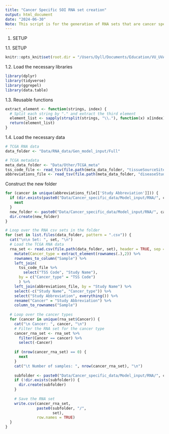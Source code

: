 ```yaml
---
title: "Cancer Specific SOI RNA set creation"
output: html_document
date: "2024-06-30"
Note: This script is for the generation of RNA sets that are cancer specific.
---
```



1.  SETUP

1.1. SETUP

```r
knitr::opts_knit$set(root.dir = "/Users/Dyll/Documents/Education/VU_UVA/Internship/Epigenetics/Janssen_Group-UMCUtrecht/Main_Project")
```

1.2. Load the necessary libraries
```r
library(dplyr)
library(tidyverse) 
library(ggrepel)
library(data.table)

```

1.3. Reusable functions
```r
extract_element <- function(strings, index) {
  # Split each string by "." and extract the third element
  element_list <- sapply(strsplit(strings, "\\."), function(x) x[index])
  return(element_list)
}
```

1.4. Load the necessary data
```r
# TCGA RNA data
data_folder <- "Data/RNA_data/Gen_model_input/Full"

# TCGA metadata
meta_data_folder <- "Data/Other/TCGA_meta"
tss_code_file <- read_tsv(file.path(meta_data_folder, "tissueSourceSite.tsv"),show_col_types = FALSE, na = character())
abbreviations_file <- read_tsv(file.path(meta_data_folder, "diseaseStudy.tsv"), show_col_types = FALSE)

```

Construct the new folder
```r
for (cancer in unique(abbreviations_file[['Study Abbreviation']])) {
  if (dir.exists(paste0("Data/Cancer_specific_data/Model_input/RNA/", cancer))) {
    next
  }
  new_folder <- paste0("Data/Cancer_specific_data/Model_input/RNA/", cancer)
  dir.create(new_folder)
}

```


```r
# Loop over the RNA csv sets in the folder 
for (set in list.files(data_folder, pattern = ".csv")) {
  cat("\n\n Set: ", set, "\n")
  # Load the TCGA RNA data
  rna_set <- read.csv(file.path(data_folder, set), header = TRUE, sep = ",", row.names = 1) %>% 
    mutate(Cancer_type = extract_element(rownames(.),2)) %>% 
    rownames_to_column("Sample") %>%
    left_join(
      tss_code_file %>% 
        select("TSS Code", "Study Name"), 
      by = c("Cancer_type" = "TSS Code")
      ) %>% 
    left_join(abbreviations_file, by = "Study Name") %>% 
    select(-c("Study Name", "Cancer_type")) %>%
    select("Study Abbreviation", everything()) %>% 
    rename("Cancer" = "Study Abbreviation") %>% 
    column_to_rownames("Sample")
  
  # Loop over the cancer types
  for (cancer in unique(rna_set$Cancer)) {
    cat("\n Cancer: ", cancer, "\n")
    # Filter the RNA set for the cancer type
    cancer_rna_set <- rna_set %>% 
      filter(Cancer == cancer) %>% 
      select(-Cancer)
    
    if (nrow(cancer_rna_set) == 0) {
      next
    }
    cat("\t Number of samples: ", nrow(cancer_rna_set), "\n")
    
    subfolder <- paste0("Data/Cancer_specific_data/Model_input/RNA/", cancer, "/Full")
    if (!dir.exists(subfolder)) {
      dir.create(subfolder)
    }
    
    # Save the RNA set
    write.csv(cancer_rna_set,
              paste0(subfolder, "/",
                     set),
              row.names = TRUE)
  }
}
```


